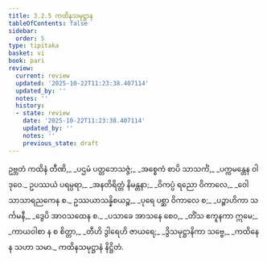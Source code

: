 ```yaml
---
title: 3.2.5 ကထိနသမုဋ္ဌာန
tableOfContents: false
sidebar:
  order: 5
type: tipitaka
basket: vi
book: pari
review:
  current: review
  updated: '2025-10-22T11:23:38.407114'
  updated_by: ''
  notes: ''
  history:
  - state: review
    date: '2025-10-22T11:23:38.407114'
    updated_by: ''
    notes: ''
    previous_state: draft
---
```



<ReviewStatus review={frontmatter.review} showDetails={true} />

<HypothesisAnnotation frontmatter={frontmatter} />

<DynamicBreadcrumb />

<Division number="262" book="pari" e="ch" v="5" p="160">

<Paragraph number="1116" type="verses" book="pari">
ဥဗ္ဘတံ ကထိနံ တီဏိ,_  
_ပဌမံ ပတ္တဘေသဇ္ဇံ;_  
_အစ္စေကံ စာပိ သာသင်္ကံ,_  
_ပက္ကမန္တေန ဝါ ဒုဝေ._  

</Paragraph>

<Paragraph number="1117" type="verses" book="pari">
ဥပဿယံ ပရမ္ပရာ,_  
_အနတိရိတ္တံ နိမန္တနာ;_  
_ဝိကပ္ပံ ရညော ဝိကာလေ,_  
_ဝေါသာသာရညကေန စ._  

</Paragraph>

<Paragraph number="1118" type="verses" book="pari">
ဥဿယာသန္နိစယဉ္စ,_  
_ပုရေ ပစ္ဆာ ဝိကာလေ စ;_  
_ပဉ္စာဟိကာ သင်္ကမနီ,_  
_ဒွေပိ အာဝသထေန စ._  

</Paragraph>

<Paragraph number="1119" type="verses" book="pari">
_ပသာခေ အာသနေ စေဝ,_  
_တိံသ ဧကူနကာ ဣမေ;_  
_ကာယဝါစာ န စ စိတ္တာ,_  
_တီဟိ ဒွါရေဟိ ဇာယရေ;_  
_ဒွိသမုဋ္ဌာနိကာ သဗ္ဗေ,_  
_ကထိနေန သဟာ သမာ._  


</Paragraph>
</Division>

<Paragraph number="1120" type="center" book="pari">
ကထိနသမုဋ္ဌာနံ နိဋ္ဌိတံ.
</Paragraph>